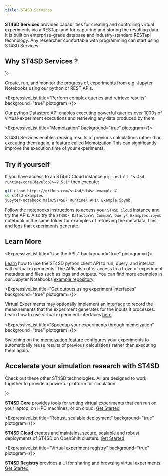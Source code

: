 ```yaml
---
title: ST4SD Services
---
```



<!--

  Copyright IBM Inc. All Rights Reserved.
  SPDX-License-Identifier: Apache-2.0

-->





<!---
VV: Some interesting looking pictograms that could represent "data"
<NaturalLanguageUnderstanding />
<Assets />
<Receipt />
<FileBackup />
-->

**ST4SD Services** provides capabilities for creating and controlling virtual experiments via a RESTapi and for capturing and storing the resulting data.
It is built on enterprise-grade database and industry-standard RESTapi technology.
Any researcher comfortable with programming can start using ST4SD Services.

## Why ST4SD Services ?

<div className="expressive-content-list-group">
  <ExpressiveList
    title="APIs to launch and control virtual experiments"
    background="true"
    pictogram={<AppDeveloper />}>

Create, run, and monitor the progress of, experiments from e.g. Jupyter Notebooks using our python or REST APIs.

  </ExpressiveList>


  <ExpressiveList
    title="Perform complex queries and retrieve results"
    background="true"
    pictogram={<Construct />}>

Our python Datastore API enables executing powerful queries over 1000s of virtual-experiment executions and retrieving any data produced by them.

  </ExpressiveList>

  <ExpressiveList
    title="Memoization"
    background="true"
    pictogram={<AcceleratedComputing />}>

ST4SD Services enables reusing results of previous calculations rather than executing them again, a feature called Memoization
This can significantly improve the execution time of your experiments.

  </ExpressiveList>
</div>


## Try it yourself

If you have access to an ST4SD Cloud instance `pip install "st4sd-runtime-core[develop]>=2.5.1"` then execute:

```bash
git clone https://github.com/st4sd/st4sd-examples/
cd st4sd-examples
jupyter-notebook main/ST4SD\ Runtime\ API\ Example.ipynb
```

Follow the notebooks instructions to access your `ST4SD Cloud` instance and try the APIs.
Also try the `ST4SD\ Datastore\ Common\ Query\ Examples.ipynb` notebook in the same folder for examples of retrieving the metadata, files, and logs that experiments generate.


## Learn More

<div className="expressive-content-list-group">

  <ExpressiveList
    title="Use the APIs"
    background="true"
    pictogram={<ServerOperatingSystems />}>

[Learn](/running-workflows-on-openshift) how to use the ST4SD python client API to run, query, and interact with virtual experiments.
The APIs also offer access to a trove of experiment metadata and files such as logs and outputs.
You can find more examples in our Jupyter Notebooks [example repository](https://github.com/st4sd/st4sd-examples).

  </ExpressiveList>

  <ExpressiveList
    title="Get outputs using experiment interfaces"
    background="true"
    pictogram={<NaturalLanguageUnderstanding />}>

Virtual Experiments may optionally implement an [interface](/writing-a-virtual-experiment-interface) to record the measurements that the experiment generates for the inputs it processes.
Learn how to use virtual experiment interfaces [here](/using-a-virtual-experiment-interface).

  </ExpressiveList>

  <ExpressiveList
    title="Speedup your experiments through memoization"
    background="true"
    pictogram={<AcceleratedComputing />}>

Switching on the [memoization feature](/memoization) configures your experiments to automatically reuse results of previous calculations rather than executing them again.

  </ExpressiveList>

</div>

## Accelerate your simulation research with ST4SD

Check out these other ST4SD technologies. All are designed to work together to provide a powerful platform for simulation.

<div className="expressive-content-list-group">
  <ExpressiveList
    title="Multi-platform virtual experiments"
    background="true"
    pictogram={<CodeSyntax />}>

**ST4SD Core** provides tools for writing virtual experiments that can run on your laptop, on HPC machines, or on cloud. [Get Started](/st4sd-core-getting-started)

  </ExpressiveList>

   <ExpressiveList
    title="Robust, scalable deployment"
    background="true"
    pictogram={<Kubernetes />}>

   **ST4SD Cloud** creates and maintains, secure, scalable and robust deployments of ST4SD on OpenShift clusters. [Get Started](/st4sd-cloud-getting-started)

  </ExpressiveList>

  <ExpressiveList
    title="Virtual experiment registry"
    background="true"
    pictogram={<CarbonForIbmDotcom />}>

**ST4SD Registry** provides a UI for sharing and browsing virtual experiments. [Get Started](/st4sd-registry-getting-started)

  </ExpressiveList>

</div>
